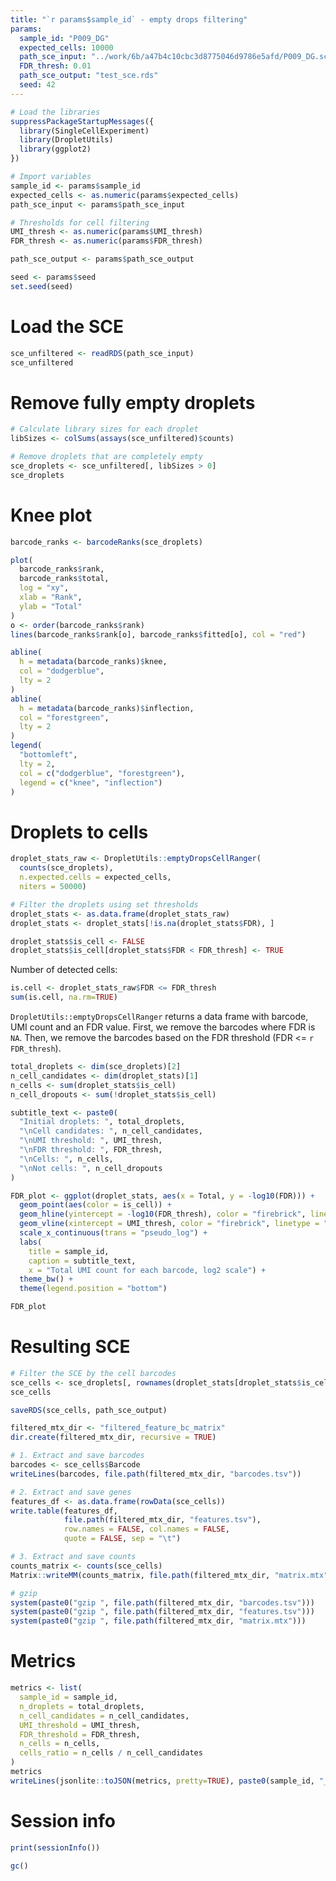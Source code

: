 ```yaml
---
title: "`r params$sample_id` - empty drops filtering"
params:
  sample_id: "P009_DG"
  expected_cells: 10000
  path_sce_input: "../work/6b/a47b4c10cbc3d8775046d9786e5afd/P009_DG.sce"
  FDR_thresh: 0.01
  path_sce_output: "test_sce.rds"
  seed: 42
---
```


```r
# Load the libraries
suppressPackageStartupMessages({
  library(SingleCellExperiment)
  library(DropletUtils)
  library(ggplot2)
})

# Import variables
sample_id <- params$sample_id
expected_cells <- as.numeric(params$expected_cells)
path_sce_input <- params$path_sce_input

# Thresholds for cell filtering
UMI_thresh <- as.numeric(params$UMI_thresh)
FDR_thresh <- as.numeric(params$FDR_thresh)

path_sce_output <- params$path_sce_output

seed <- params$seed
set.seed(seed)
```

# Load the SCE

```r
sce_unfiltered <- readRDS(path_sce_input)
sce_unfiltered
```

# Remove fully empty droplets

```r
# Calculate library sizes for each droplet
libSizes <- colSums(assays(sce_unfiltered)$counts)

# Remove droplets that are completely empty
sce_droplets <- sce_unfiltered[, libSizes > 0]
sce_droplets
```

# Knee plot

```r
barcode_ranks <- barcodeRanks(sce_droplets)

plot(
  barcode_ranks$rank,
  barcode_ranks$total,
  log = "xy",
  xlab = "Rank",
  ylab = "Total"
)
o <- order(barcode_ranks$rank)
lines(barcode_ranks$rank[o], barcode_ranks$fitted[o], col = "red")

abline(
  h = metadata(barcode_ranks)$knee,
  col = "dodgerblue",
  lty = 2
)
abline(
  h = metadata(barcode_ranks)$inflection,
  col = "forestgreen",
  lty = 2
)
legend(
  "bottomleft",
  lty = 2,
  col = c("dodgerblue", "forestgreen"),
  legend = c("knee", "inflection")
)
```

# Droplets to cells

```r
droplet_stats_raw <- DropletUtils::emptyDropsCellRanger(
  counts(sce_droplets),
  n.expected.cells = expected_cells,
  niters = 50000)

# Filter the droplets using set thresholds
droplet_stats <- as.data.frame(droplet_stats_raw)
droplet_stats <- droplet_stats[!is.na(droplet_stats$FDR), ]

droplet_stats$is_cell <- FALSE
droplet_stats$is_cell[droplet_stats$FDR < FDR_thresh] <- TRUE
```

Number of detected cells:

```r
is.cell <- droplet_stats_raw$FDR <= FDR_thresh
sum(is.cell, na.rm=TRUE)
```

`DropletUtils::emptyDropsCellRanger` returns a data frame with barcode, UMI count and an FDR value.
First, we remove the barcodes where FDR is `NA`.
Then, we remove the barcodes based on the FDR threshold (FDR <= `r FDR_thresh`).

```r
total_droplets <- dim(sce_droplets)[2]
n_cell_candidates <- dim(droplet_stats)[1]
n_cells <- sum(droplet_stats$is_cell)
n_cell_dropouts <- sum(!droplet_stats$is_cell)

subtitle_text <- paste0(
  "Initial droplets: ", total_droplets,
  "\nCell candidates: ", n_cell_candidates,
  "\nUMI threshold: ", UMI_thresh,
  "\nFDR threshold: ", FDR_thresh,
  "\nCells: ", n_cells,
  "\nNot cells: ", n_cell_dropouts
)

FDR_plot <- ggplot(droplet_stats, aes(x = Total, y = -log10(FDR))) +
  geom_point(aes(color = is_cell)) +
  geom_hline(yintercept = -log10(FDR_thresh), color = "firebrick", linetype = "dashed") +
  geom_vline(xintercept = UMI_thresh, color = "firebrick", linetype = "dashed") +
  scale_x_continuous(trans = "pseudo_log") +
  labs(
    title = sample_id,
    caption = subtitle_text,
    x = "Total UMI count for each barcode, log2 scale") +
  theme_bw() +
  theme(legend.position = "bottom")

FDR_plot
```

# Resulting SCE

```r
# Filter the SCE by the cell barcodes
sce_cells <- sce_droplets[, rownames(droplet_stats[droplet_stats$is_cell, ])]
sce_cells
```

```r
saveRDS(sce_cells, path_sce_output)
```

```r
filtered_mtx_dir <- "filtered_feature_bc_matrix"
dir.create(filtered_mtx_dir, recursive = TRUE)

# 1. Extract and save barcodes
barcodes <- sce_cells$Barcode
writeLines(barcodes, file.path(filtered_mtx_dir, "barcodes.tsv"))

# 2. Extract and save genes
features_df <- as.data.frame(rowData(sce_cells))
write.table(features_df,
            file.path(filtered_mtx_dir, "features.tsv"), 
            row.names = FALSE, col.names = FALSE, 
            quote = FALSE, sep = "\t")

# 3. Extract and save counts
counts_matrix <- counts(sce_cells)
Matrix::writeMM(counts_matrix, file.path(filtered_mtx_dir, "matrix.mtx"))

# gzip
system(paste0("gzip ", file.path(filtered_mtx_dir, "barcodes.tsv")))
system(paste0("gzip ", file.path(filtered_mtx_dir, "features.tsv")))
system(paste0("gzip ", file.path(filtered_mtx_dir, "matrix.mtx")))
```

# Metrics

```r
metrics <- list(
  sample_id = sample_id,
  n_droplets = total_droplets,
  n_cell_candidates = n_cell_candidates,
  UMI_threshold = UMI_thresh,
  FDR_threshold = FDR_thresh,
  n_cells = n_cells,
  cells_ratio = n_cells / n_cell_candidates
)
metrics
writeLines(jsonlite::toJSON(metrics, pretty=TRUE), paste0(sample_id, "_droplet_metrics.json"))
```

# Session info

```r
print(sessionInfo())
```

```r
gc()
```
